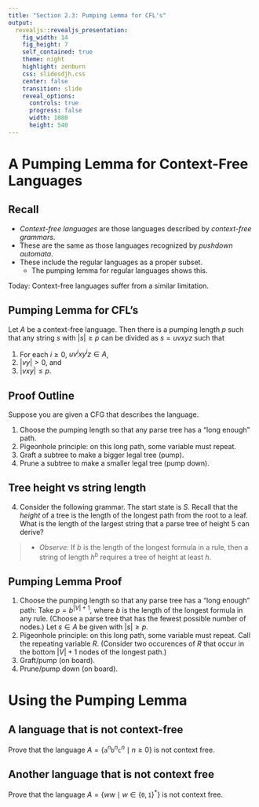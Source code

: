 ```yaml
---
title: "Section 2.3: Pumping Lemma for CFL's"
output: 
  revealjs::revealjs_presentation:
    fig_width: 14 
    fig_height: 7
    self_contained: true
    theme: night
    highlight: zenburn
    css: slidesdjh.css
    center: false
    transition: slide
    reveal_options:
      controls: true
      progress: false
      width: 1080
      height: 540
---
```


# A Pumping Lemma for Context-Free Languages

## Recall

- *Context-free languages* are those languages described by *context-free grammars*.
- These are the same as those languages recognized by *pushdown automata*.
- These include the regular languages as a proper subset.
    - The pumping lemma for regular languages shows this.

Today: Context-free languages suffer from a similar limitation.

## Pumping Lemma for CFL's

Let $A$ be a context-free language. Then there is a pumping length $p$ such that any string $s$ with $|s|\geq p$ can be divided as $s = uvxyz$ such that

1. For each $i\geq 0$, $uv^ixy^iz \in A$,
2. $|vy| > 0$, and
3. $|vxy| \leq p$.

## Proof Outline

Suppose you are given a CFG that describes the language.

1. Choose the pumping length so that any parse tree has a "long enough" path.
2. Pigeonhole principle: on this long path, some variable must repeat.
3. Graft a subtree to make a bigger legal tree (pump).
4. Prune a subtree to make a smaller legal tree (pump down).

## Tree height vs string length

4. Consider the following grammar. The start state is $S$.
\begin{align*}
S & \rightarrow \varepsilon \mid \mathtt{0}S\mathtt{1} \mid SAS \mid \mathtt{111} \\
A & \rightarrow \mathtt{1}A{0} \mid \mathtt{0} \mid \mathtt{010} \mid ASA
\end{align*}
Recall that the *height* of a tree is the length of the longest path from the root to a leaf. What is the length of the largest string that a parse tree of height 5 can derive?
  
>- *Observe:* If $b$ is the length of the longest formula in a rule, then a string of length $h^b$ requires a tree of height at least $h$.  

## Pumping Lemma Proof

1. Choose the pumping length so that any parse tree has a "long enough" path: Take $p = b^{|V|+1}$, where $b$ is the length of the longest formula in any rule. (Choose a parse tree that has the fewest possible number of nodes.) Let $s \in A$ be given with $|s|\geq p$.
2. Pigeonhole principle: on this long path, some variable must repeat. Call the repeating variable $R$. (Consider two occurences of $R$ that occur in the bottom $|V|+1$ nodes of the longest path.)
3. Graft/pump (on board). 
4. Prune/pump down (on board). 

# Using the Pumping Lemma

## A language that is not context-free

Prove that the language $A = \{\mathtt{a}^n\mathtt{b}^n\mathtt{c}^n \mid n \geq 0\}$ is not context free.

## Another language that is not context free

Prove that the language $A = \{ww \mid w \in \{\mathtt{0}, \mathtt{1}\}^\ast \}$ is not context free.

